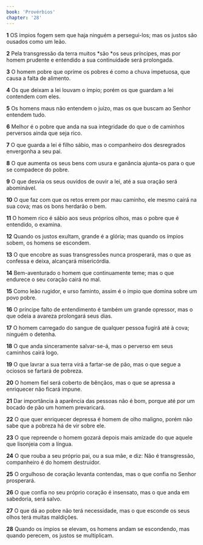 ```yaml
---
book: 'Provérbios'
chapter: '28'
---
```


**1** OS ímpios fogem sem que haja ninguém a persegui-los; mas os justos são ousados como um leão.

**2** Pela transgressão da terra muitos *são *os seus príncipes, mas por homem prudente e entendido a sua continuidade será prolongada.

**3** O homem pobre que oprime os pobres é como a chuva impetuosa, que causa a falta de alimento.

**4** Os que deixam a lei louvam o ímpio; porém os que guardam a lei contendem com eles.

**5** Os homens maus não entendem o juízo, mas os que buscam ao Senhor entendem tudo.

**6** Melhor é o pobre que anda na sua integridade do que o de caminhos perversos ainda que seja rico.

**7** O que guarda a lei é filho sábio, mas o companheiro dos desregrados envergonha a seu pai.

**8** O que aumenta os seus bens com usura e ganância ajunta-os para o que se compadece do pobre.

**9** O que desvia os seus ouvidos de ouvir a lei, até a sua oração será abominável.

**10** O que faz com que os retos errem por mau caminho, ele mesmo cairá na sua cova; mas os bons herdarão o bem.

**11** O homem rico é sábio aos seus próprios olhos, mas o pobre que é entendido, o examina.

**12** Quando os justos exultam, grande é a glória; mas quando os ímpios sobem, os homens se escondem.

**13** O que encobre as suas transgressões nunca prosperará, mas o que as confessa e deixa, alcançará misericórdia.

**14** Bem-aventurado o homem que continuamente teme; mas o que endurece o seu coração cairá no mal.

**15** Como leão rugidor, e urso faminto, assim é o ímpio que domina sobre um povo pobre.

**16** O príncipe falto de entendimento é também um grande opressor, mas o que odeia a avareza prolongará seus dias.

**17** O homem carregado do sangue de qualquer pessoa fugirá até à cova; ninguém o detenha.

**18** O que anda sinceramente salvar-se-á, mas o perverso em seus caminhos cairá logo.

**19** O que lavrar a sua terra virá a fartar-se de pão, mas o que segue a ociosos se fartará de pobreza.

**20** O homem fiel será coberto de bênçãos, mas o que se apressa a enriquecer não ficará impune.

**21** Dar importância à aparência das pessoas não é bom, porque até por um bocado de pão um homem prevaricará.

**22** O que quer enriquecer depressa é homem de olho maligno, porém não sabe que a pobreza há de vir sobre ele.

**23** O que repreende o homem gozará depois mais amizade do que aquele que lisonjeia com a língua.

**24** O que rouba a seu próprio pai, ou a sua mãe, e diz: Não é transgressão, companheiro é do homem destruidor.

**25** O orgulhoso de coração levanta contendas, mas o que confia no Senhor prosperará.

**26** O que confia no seu próprio coração é insensato, mas o que anda em sabedoria, será salvo.

**27** O que dá ao pobre não terá necessidade, mas o que esconde os seus olhos terá muitas maldições.

**28** Quando os ímpios se elevam, os homens andam se escondendo, mas quando perecem, os justos se multiplicam.
